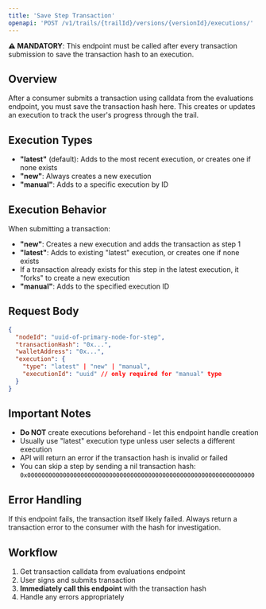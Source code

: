 ```yaml
---
title: 'Save Step Transaction'
openapi: 'POST /v1/trails/{trailId}/versions/{versionId}/executions/'
---
```


**⚠️ MANDATORY**: This endpoint must be called after every transaction submission to save the transaction hash to an execution.

## Overview

After a consumer submits a transaction using calldata from the evaluations endpoint, you must save the transaction hash here. This creates or updates an execution to track the user's progress through the trail.

## Execution Types

- **"latest"** (default): Adds to the most recent execution, or creates one if none exists
- **"new"**: Always creates a new execution 
- **"manual"**: Adds to a specific execution by ID

## Execution Behavior

When submitting a transaction:
- **"new"**: Creates a new execution and adds the transaction as step 1
- **"latest"**: Adds to existing "latest" execution, or creates one if none exists
- If a transaction already exists for this step in the latest execution, it "forks" to create a new execution
- **"manual"**: Adds to the specified execution ID

## Request Body

```json
{
  "nodeId": "uuid-of-primary-node-for-step",
  "transactionHash": "0x...",
  "walletAddress": "0x...",
  "execution": { 
    "type": "latest" | "new" | "manual",
    "executionId": "uuid" // only required for "manual" type
  }
}
```

## Important Notes

- **Do NOT** create executions beforehand - let this endpoint handle creation
- Usually use "latest" execution type unless user selects a different execution
- API will return an error if the transaction hash is invalid or failed
- You can skip a step by sending a nil transaction hash: `0x0000000000000000000000000000000000000000000000000000000000000000`

## Error Handling

If this endpoint fails, the transaction itself likely failed. Always return a transaction error to the consumer with the hash for investigation.

## Workflow

1. Get transaction calldata from evaluations endpoint
2. User signs and submits transaction 
3. **Immediately call this endpoint** with the transaction hash
4. Handle any errors appropriately 